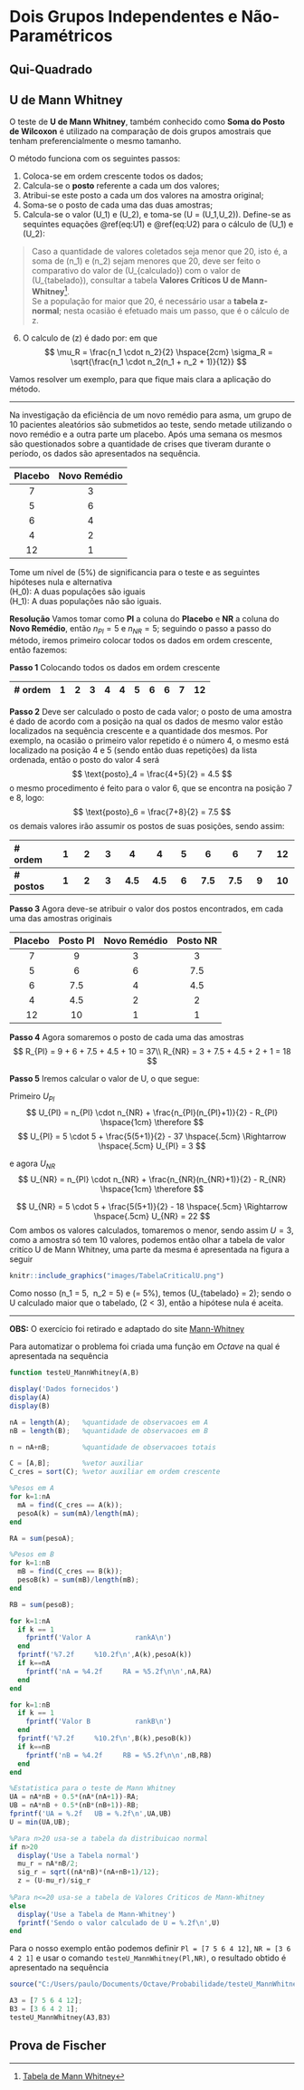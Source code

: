 # Dois Grupos Independentes e Não-Paramétricos

## Qui-Quadrado 

## U de Mann Whitney
O teste de **U de Mann Whitney**, também conhecido como **Soma do Posto de Wilcoxon** é utilizado na comparação de dois grupos amostrais que tenham preferencialmente o mesmo tamanho.

O método funciona com os seguintes passos:  

1. Coloca-se em ordem crescente todos os dados;
2. Calcula-se o **posto** referente a cada um dos valores;
3. Atribui-se este posto a cada um dos valores na amostra original;
4. Soma-se o posto de cada uma das duas amostras;
5. Calcula-se o valor \(U_1\) e \(U_2\), e toma-se \(U = \min(U_1,U_2)\). Define-se as sequintes equações \@ref(eq:U1) e \@ref(eq:U2) para o cálculo de \(U_1\) e \(U_2\):  

\begin{equation}
  U_1 = n_1 n_2 + \frac{n_1(n_1+1)}{2} - R_1 
  (\#eq:U1)
\end{equation}  

\begin{equation}
U_2 = n_1 n_2 + \frac{n_2(n_2+1)}{2} - R_2
(\#eq:U2)
\end{equation}  

>Caso a quantidade de valores coletados seja menor que 20, isto é, a soma de \(n_1\) e \(n_2\) sejam menores que 20, deve ser feito o comparativo do valor de \(U_{calculado}\) com o valor de \(U_{tabelado}\), consultar a tabela **Valores Críticos U de Mann-Whitney**^[[Tabela de Mann Whitney](https://ocw.umb.edu/psychology/psych-270/other-materials/RelativeResourceManager.pdf)].  
Se a população for maior que 20, é necessário usar a **tabela z-normal**; nesta ocasião é efetuado mais um passo, que é o cálculo de z.

6. O calculo de \(z\) é dado por:
\begin{equation}
z = \frac{U - \mu_R}{\sigma_R}
(\#eq:zMannWhitney)
\end{equation}
em que 
$$ 
\mu_R = \frac{n_1 \cdot n_2}{2} \hspace{2cm} \sigma_R = \sqrt{\frac{n_1 \cdot n_2(n_1 + n_2 + 1)}{12}}
$$

Vamos resolver um exemplo, para que fique mais clara a aplicação do método.

---------------------------  

::: {.example}
  Na investigação da eficiência de um novo remédio para asma, um grupo de 10 pacientes aleatórios são submetidos ao teste, sendo metade utilizando o novo remédio e a outra parte um placebo. Após uma semana os mesmos são questionados sobre a quantidade de crises que tiveram durante o período, os dados são apresentados na sequência.  
  
| **Placebo** | **Novo Remédio** |
|:-----------:|:----------------:|
|      7      |         3        |
|      5      |         6        |
|      6      |         4        |
|      4      |         2        |
|      12     |         1        |  


Tome um nível de \(5\%\) de significancia para o teste e as seguintes hipóteses nula e alternativa  
\(H_0\): A duas populações são iguais  
\(H_1\): A duas populações não são iguais.  

**Resolução** Vamos tomar como **Pl** a coluna do **Placebo** e **NR** a coluna do **Novo Remédio**, então $n_{Pl} = 5$ e $n_{NR} = 5$;  seguindo o passo a passo do método, iremos primeiro colocar todos os dados em ordem crescente, então fazemos:  

**Passo 1**  Colocando todos os dados em ordem crescente


| # ordem | 1 | 2 | 3 | 4 | 4 | 5 | 6 | 6 | 7 | 12 |
|:-------:|---|---|---|---|---|---|---|---|---|----|

**Passo 2** Deve ser calculado o posto de cada valor; o posto de uma amostra é dado de acordo com a posição na qual os dados de mesmo valor estão localizados na sequência crescente e a quantidade dos mesmos. Por exemplo, na ocasião o primeiro valor repetido é o número 4, o mesmo está localizado na posição 4 e 5 (sendo então duas repetições) da lista ordenada, então o posto do valor 4 será 
$$
\text{posto}_4 = \frac{4+5}{2} = 4.5
$$
o mesmo procedimento é feito para o valor 6, que se encontra na posição 7 e 8, logo:
$$
\text{posto}_6 = \frac{7+8}{2} = 7.5
$$
os demais valores irão assumir os postos de suas posições, sendo assim:  

| **# ordem**  | **1** | **2** | **3** |  **4**  |  **4**  | **5** |  **6**  |  **6**  | **7** | **12** |
|:-------------|:-----:|:-----:|:-----:|:-------:|:-------:|:-----:|:-------:|:-------:|:-----:|:------:|
| **# postos** | **1** | **2** | **3** | **4.5** | **4.5** | **6** | **7.5** | **7.5** | **9** | **10** |


**Passo 3** Agora deve-se atribuir o valor dos postos encontrados, em cada uma das amostras originais

| **Placebo** |**Posto Pl** | **Novo Remédio** |**Posto NR** |
|:-----------:|:-----------:|:----------------:|:-----------:|
|      7      |       9 |         3        | 3|
|      5      |       6 |         6        | 7.5|
|      6      |       7.5 |         4        |4.5|
|      4      |       4.5 |         2        |2|
|      12     |       10 |         1        |1|

**Passo 4** Agora somaremos o posto de cada uma das amostras
$$
R_{Pl} = 9 + 6 + 7.5 + 4.5 + 10 = 37\\
R_{NR} = 3 + 7.5 + 4.5 + 2 + 1 = 18
$$

**Passo 5** Iremos calcular o valor de U, o que segue:

Primeiro $U_{Pl}$
$$
U_{Pl} = n_{Pl} \cdot n_{NR} + \frac{n_{Pl}(n_{Pl}+1)}{2} - R_{Pl} \hspace{1cm} \therefore 
$$
$$
U_{Pl} = 5 \cdot 5 + \frac{5(5+1)}{2} - 37 \hspace{.5cm} \Rightarrow \hspace{.5cm} U_{Pl} = 3 
$$

e agora $U_{NR}$
$$
U_{NR} = n_{Pl} \cdot n_{NR} + \frac{n_{NR}(n_{NR}+1)}{2} - R_{NR} \hspace{1cm} \therefore 
$$

$$
U_{NR} = 5 \cdot 5 + \frac{5(5+1)}{2} - 18 \hspace{.5cm} \Rightarrow \hspace{.5cm} U_{NR} = 22 
$$
Com ambos os valores calculados, tomaremos o menor, sendo assim $U = 3$, como a amostra só tem 10 valores, podemos então olhar a tabela de valor critíco U de Mann Whitney, uma parte da mesma é apresentada na figura a seguir 

```r
knitr::include_graphics("images/TabelaCriticalU.png")
```

Como nosso \(n_1 = 5, \ n_2 = 5\) e \(\alpha = 5\%\), temos \(U_{tabelado} = 2\); sendo o U calculado maior que o tabelado, \(2 < 3\), então a hipótese nula é aceita. 

:::


------------  

**OBS:** O exercício foi retirado e adaptado do site [Mann-Whitney](https://sphweb.bumc.bu.edu/otlt/mph-modules/bs/bs704_nonparametric/bs704_nonparametric4.html)

Para automatizar o problema foi criada uma função em _Octave_ na qual é apresentada na sequência


```octave
function testeU_MannWhitney(A,B)

display('Dados fornecidos')
display(A)
display(B)

nA = length(A);   %quantidade de observacoes em A
nB = length(B);   %quantidade de observacoes em B

n = nA+nB;        %quantidade de observacoes totais

C = [A,B];        %vetor auxiliar
C_cres = sort(C); %vetor auxiliar em ordem crescente

%Pesos em A
for k=1:nA
  mA = find(C_cres == A(k));
  pesoA(k) = sum(mA)/length(mA);
end

RA = sum(pesoA);

%Pesos em B
for k=1:nB
  mB = find(C_cres == B(k));
  pesoB(k) = sum(mB)/length(mB);
end

RB = sum(pesoB);

for k=1:nA
  if k == 1
    fprintf('Valor A           rankA\n')
  end
  fprintf('%7.2f     %10.2f\n',A(k),pesoA(k))
  if k==nA
    fprintf('nA = %4.2f     RA = %5.2f\n\n',nA,RA)
  end
end

for k=1:nB
  if k == 1
    fprintf('Valor B           rankB\n')
  end
  fprintf('%7.2f     %10.2f\n',B(k),pesoB(k))
  if k==nB
    fprintf('nB = %4.2f     RB = %5.2f\n\n',nB,RB)
  end
end

%Estatistica para o teste de Mann Whitney
UA = nA*nB + 0.5*(nA*(nA+1))-RA;
UB = nA*nB + 0.5*(nB*(nB+1))-RB;
fprintf('UA = %.2f   UB = %.2f\n',UA,UB)
U = min(UA,UB);

%Para n>20 usa-se a tabela da distribuicao normal
if n>20
  display('Use a Tabela normal')
  mu_r = nA*nB/2;
  sig_r = sqrt((nA*nB)*(nA+nB+1)/12);
  z = (U-mu_r)/sig_r
  
%Para n<=20 usa-se a tabela de Valores Criticos de Mann-Whitney
else
  display('Use a Tabela de Mann-Whitney')
  fprintf('Sendo o valor calculado de U = %.2f\n',U)
end


```
Para o nosso exemplo então podemos definir `Pl = [7 5 6 4 12]`, `NR = [3 6 4 2 1]` e usar o comando `testeU_MannWhitney(Pl,NR)`, o resultado obtido é apresentado na sequência

```octave
source("C:/Users/paulo/Documents/Octave/Probabilidade/testeU_MannWhitney.m")

A3 = [7 5 6 4 12];
B3 = [3 6 4 2 1];
testeU_MannWhitney(A3,B3)
```



## Prova de Fischer

<!-- # Footnotes and citations  -->

<!-- ## Footnotes -->

<!-- Footnotes are put inside the square brackets after a caret `^[]`. Like this one ^[This is a footnote.].  -->

<!-- ## Citations -->

<!-- Reference items in your bibliography file(s) using `@key`. -->

<!-- For example, we are using the **bookdown** package [@R-bookdown] (check out the last code chunk in index.Rmd to see how this citation key was added) in this sample book, which was built on top of R Markdown and **knitr** [@xie2015] (this citation was added manually in an external file book.bib).  -->
<!-- Note that the `.bib` files need to be listed in the index.Rmd with the YAML `bibliography` key. -->


<!-- The RStudio Visual Markdown Editor can also make it easier to insert citations: <https://rstudio.github.io/visual-markdown-editing/#/citations> -->
